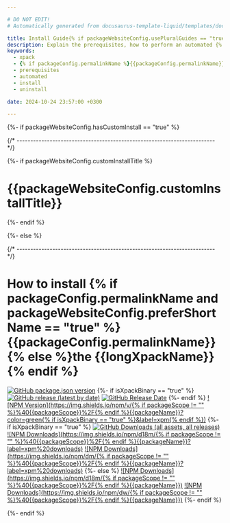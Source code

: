 ```yaml
---

# DO NOT EDIT!
# Automatically generated from docusaurus-template-liquid/templates/docusaurus.

title: Install Guide{% if packageWebsiteConfig.usePluralGuides == "true" %}s{% endif %}
description: Explain the prerequisites, how to perform an automated {% if isXpackBinary == "true" %}or manual {% endif %}installation, how to uninstall{% if isXpackBinary == "true" %}, and the folder hierarchies{% endif %}.
keywords:
  - xpack
  - {% if packageConfig.permalinkName %}{{packageConfig.permalinkName}}{% else %}{{packageName}}{% endif %}
  - prerequisites
  - automated
  - install
  - uninstall

date: 2024-10-24 23:57:00 +0300

---
```


{%- if packageWebsiteConfig.hasCustomInstall == "true" %}


{/* ------------------------------------------------------------------------ */}

{%- if packageWebsiteConfig.customInstallTitle %}

# {{packageWebsiteConfig.customInstallTitle}}

{%- endif %}

<ProjectContent />

{%- else %}


{/* ------------------------------------------------------------------------ */}

# How to install {% if packageConfig.permalinkName and packageWebsiteConfig.preferShortName == "true" %}{{packageConfig.permalinkName}}{% else %}the {{longXpackName}}{% endif %}

[![GitHub package.json version](https://img.shields.io/github/package-json/v/{{githubProjectOrganization}}/{{githubProjectName}}?color=blue)](https://github.com/{{githubProjectOrganization}}/{{githubProjectName}}/blob/{{branchMain}}/package.json)
{%- if isXpackBinary == "true" %}
[![GitHub release (latest by date)](https://img.shields.io/github/v/release/{{githubProjectOrganization}}/{{githubProjectName}}?color=blue)](https://github.com/{{githubProjectOrganization}}/{{githubProjectName}}/releases)
[![GitHub Release Date](https://img.shields.io/github/release-date/{{githubProjectOrganization}}/{{githubProjectName}})](https://github.com/{{githubProjectOrganization}}/{{githubProjectName}}/releases)
{%- endif %}
[![NPM Version](https://img.shields.io/npm/v/{% if packageScope != "" %}%40{{packageScope}}%2F{% endif %}{{packageName}}?color=green{% if isXpackBinary == "true" %}&label=xpm{% endif %})](https://www.npmjs.com/package/{{packageScopedName}}/)
{%- if isXpackBinary == "true" %}
[![GitHub Downloads (all assets, all releases)](https://img.shields.io/github/downloads/{{githubProjectOrganization}}/{{githubProjectName}}/total)](https://somsubhra.github.io/github-release-stats/?username={{githubProjectOrganization}}&repository={{githubProjectName}})
[![NPM Downloads](https://img.shields.io/npm/d18m/{% if packageScope != "" %}%40{{packageScope}}%2F{% endif %}{{packageName}}?label=xpm%20downloads)](https://www.npmjs.com/package/{{packageScopedName}}/)
[![NPM Downloads](https://img.shields.io/npm/dm/{% if packageScope != "" %}%40{{packageScope}}%2F{% endif %}{{packageName}}?label=xpm%20downloads)](https://www.npmjs.com/package/{{packageScopedName}}/)
{%- else %}
[![NPM Downloads](https://img.shields.io/npm/d18m/{% if packageScope != "" %}%40{{packageScope}}%2F{% endif %}{{packageName}})](https://www.npmjs.com/package/{{packageScopedName}}/)
[![NPM Downloads](https://img.shields.io/npm/dw/{% if packageScope != "" %}%40{{packageScope}}%2F{% endif %}{{packageName}})](https://www.npmjs.com/package/{{packageScopedName}}/)
{%- endif %}

<Content />

{%- endif %}
